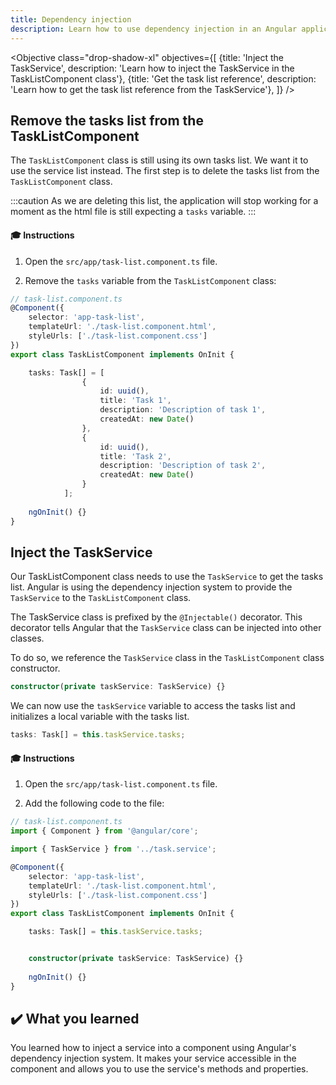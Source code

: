 ```yaml
---
title: Dependency injection
description: Learn how to use dependency injection in an Angular application.
---
```



<Objective class="drop-shadow-xl" objectives={[
{title: 'Inject the TaskService', description: 'Learn how to inject the TaskService in the TaskListComponent class'},
{title: 'Get the task list reference', description: 'Learn how to get the task list reference from the TaskService'},
]} />

## Remove the tasks list from the TaskListComponent

The `TaskListComponent` class is still using its own tasks list.
We want it to use the service list instead. The first step is to delete the tasks list from the `TaskListComponent` class.

:::caution
As we are deleting this list, the application will stop working for a moment as the html file is still expecting a `tasks` variable.
:::

#### 🎓 Instructions

1. Open the `src/app/task-list.component.ts` file.

2. Remove the `tasks` variable from the `TaskListComponent` class:

```typescript del={"remove the task list": 8-22}
// task-list.component.ts
@Component({
    selector: 'app-task-list',
    templateUrl: './task-list.component.html',
    styleUrls: ['./task-list.component.css']
})
export class TaskListComponent implements OnInit {

    tasks: Task[] = [
                {
                    id: uuid(),
                    title: 'Task 1',
                    description: 'Description of task 1',
                    createdAt: new Date()
                },
                {
                    id: uuid(),
                    title: 'Task 2',
                    description: 'Description of task 2',
                    createdAt: new Date()
                }
            ];
    
    ngOnInit() {}
}
```

## Inject the TaskService

Our TaskListComponent class needs to use the `TaskService` to get the tasks list.
Angular is using the dependency injection system to provide the `TaskService` to the `TaskListComponent` class.

The TaskService class is prefixed by the `@Injectable()` decorator. This decorator tells Angular that the `TaskService` class can be injected into other classes.

To do so, we reference the `TaskService` class in the `TaskListComponent` class constructor.

```ts
constructor(private taskService: TaskService) {}
```

We can now use the `taskService` variable to access the tasks list and initializes a local variable with the tasks list.

```ts
tasks: Task[] = this.taskService.tasks;
```

#### 🎓 Instructions

1. Open the `src/app/task-list.component.ts` file.

2. Add the following code to the file:

```typescript ins={"import the TaskService": 3-4} ins={"create a tasks variable and initialize it with the TaskService list": 12-13} ins={"Inject the TaskService in the class constructor": 15-16}
// task-list.component.ts
import { Component } from '@angular/core';

import { TaskService } from '../task.service';

@Component({
    selector: 'app-task-list',
    templateUrl: './task-list.component.html',
    styleUrls: ['./task-list.component.css']
})
export class TaskListComponent implements OnInit {

    tasks: Task[] = this.taskService.tasks;


    constructor(private taskService: TaskService) {}
    
    ngOnInit() {}
}
```

## ✔️ What you learned

You learned how to inject a service into a component using Angular's dependency injection system.
It makes your service accessible in the component and allows you to use the service's methods and properties.
